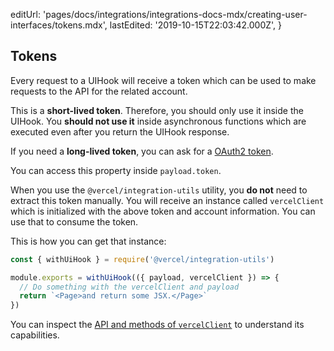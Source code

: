 
  editUrl:
    'pages/docs/integrations/integrations-docs-mdx/creating-user-interfaces/tokens.mdx',
  lastEdited: '2019-10-15T22:03:42.000Z',
}

## Tokens

Every request to a UIHook will receive a token which can be used to make requests to the <OrgName /> API for the related account.

This is a **short-lived token**. Therefore, you should only use it inside the UIHook. You **should not use it** inside asynchronous functions which are executed even after you return the UIHook response.

If you need a **long-lived token**, you can ask for a [OAuth2 token](/docs/integrations#building-oauth-integrations).

You can access this property inside `payload.token`.

When you use the `@vercel/integration-utils` utility, you **do not** need to extract this token manually. You will receive an instance called `vercelClient` which is initialized with the above token and account information. You can use that to consume the <OrgName /> token.

This is how you can get that instance:

```js
const { withUiHook } = require('@vercel/integration-utils')

module.exports = withUiHook(({ payload, vercelClient }) => {
  // Do something with the vercelClient and payload
  return `<Page>and return some JSX.</Page>`
})
```

You can inspect the [API and methods of `vercelClient`](https://github.com/vercel/integration-utils/blob/master/src/vercel-client.ts) to understand its capabilities.
